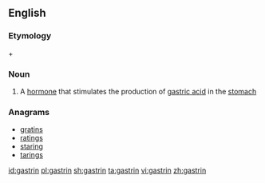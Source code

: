 ==English==

===Etymology===
{{etyl|grc|en}} {{term|γαστήρ|lang=grc}} + {{term|-in}}

===Noun===
{{wikipedia}}
{{en-noun|~}}

# {{context|hormone|lang=en}} A [[hormone]] that stimulates the production of [[gastric acid]] in the [[stomach]]

===Anagrams===
* [[gratins#English|gratins]]
* [[ratings#English|ratings]]
* [[staring#English|staring]]
* [[tarings#English|tarings]]

[[id:gastrin]]
[[pl:gastrin]]
[[sh:gastrin]]
[[ta:gastrin]]
[[vi:gastrin]]
[[zh:gastrin]]